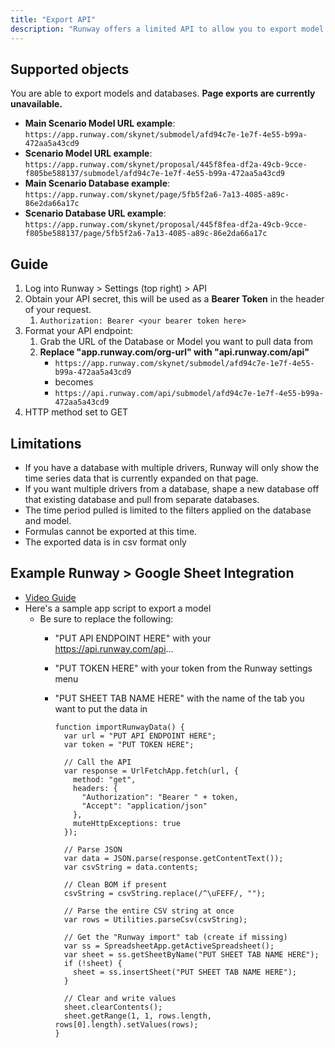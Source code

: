 ```yaml
---
title: "Export API"
description: "Runway offers a limited API to allow you to export model and database views programmatically."
---
```


## Supported objects

You are able to export models and databases. **Page exports are currently unavailable.**

- **Main Scenario Model URL example**: `https://app.runway.com/skynet/submodel/afd94c7e-1e7f-4e55-b99a-472aa5a43cd9`
- **Scenario Model URL example**: `https://app.runway.com/skynet/proposal/445f8fea-df2a-49cb-9cce-f805be588137/submodel/afd94c7e-1e7f-4e55-b99a-472aa5a43cd9`
- **Main Scenario Database example**: `https://app.runway.com/skynet/page/5fb5f2a6-7a13-4085-a89c-86e2da66a17c`
- **Scenario Database URL example**: `https://app.runway.com/skynet/proposal/445f8fea-df2a-49cb-9cce-f805be588137/page/5fb5f2a6-7a13-4085-a89c-86e2da66a17c`

## Guide

1. Log into Runway \> Settings (top right) \> API
2. Obtain your API secret, this will be used as a **Bearer Token** in the header of your request.
   1. `Authorization: Bearer <your bearer token here>`
3. Format your API endpoint:
   1. Grab the URL of the Database or Model you want to pull data from
   2. **Replace "app.runway.com/org-url" with "api.runway.com/api"**
      - `https://app.runway.com/skynet/submodel/afd94c7e-1e7f-4e55-b99a-472aa5a43cd9`
      - becomes
      - `https://api.runway.com/api/submodel/afd94c7e-1e7f-4e55-b99a-472aa5a43cd9`
4. HTTP method set to GET

## Limitations

- If you have a database with multiple drivers, Runway will only show the time series data that is currently expanded on that page.
- If you want multiple drivers from a database, shape a new database off that existing database and pull from separate databases.
- The time period pulled is limited to the filters applied on the database and model.
- Formulas cannot be exported at this time.
- The exported data is in csv format only

## Example Runway \> Google Sheet Integration

- [Video Guide](https://www.loom.com/share/57c29a5412c5479da7e34242526cf548)
- Here's a sample app script to export a model
  - Be sure to replace the following:
    - "PUT API ENDPOINT HERE" with your https://api.runway.com/api...
    - "PUT TOKEN HERE" with your token from the Runway settings menu
    - "PUT SHEET TAB NAME HERE" with the name of the tab you want to put the data in

      ```
      function importRunwayData() {
        var url = "PUT API ENDPOINT HERE";
        var token = "PUT TOKEN HERE";
      
        // Call the API
        var response = UrlFetchApp.fetch(url, {
          method: "get",
          headers: {
            "Authorization": "Bearer " + token,
            "Accept": "application/json"
          },
          muteHttpExceptions: true
        });
      
        // Parse JSON
        var data = JSON.parse(response.getContentText());
        var csvString = data.contents;
      
        // Clean BOM if present
        csvString = csvString.replace(/^\uFEFF/, "");
      
        // Parse the entire CSV string at once
        var rows = Utilities.parseCsv(csvString);
      
        // Get the "Runway import" tab (create if missing)
        var ss = SpreadsheetApp.getActiveSpreadsheet();
        var sheet = ss.getSheetByName("PUT SHEET TAB NAME HERE");
        if (!sheet) {
          sheet = ss.insertSheet("PUT SHEET TAB NAME HERE");
        }
      
        // Clear and write values
        sheet.clearContents();
        sheet.getRange(1, 1, rows.length, rows[0].length).setValues(rows);
      }
      
      ```